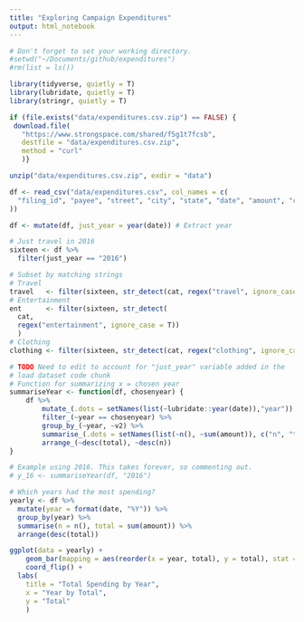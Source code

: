 ```yaml
---
title: "Exploring Campaign Expenditures"
output: html_notebook
---
```


```r
# Don't forget to set your working directory.
#setwd("~/Documents/github/expenditures")
#rm(list = ls())
```

```r
library(tidyverse, quietly = T)
library(lubridate, quietly = T)
library(stringr, quietly = T)
```

```r
if (file.exists("data/expenditures.csv.zip") == FALSE) {
 download.file(
   "https://www.strongspace.com/shared/f5g1t7fcsb", 
   destfile = "data/expenditures.csv.zip",
   method = "curl"
   )}

unzip("data/expenditures.csv.zip", exdir = "data")
```

```r
df <- read_csv("data/expenditures.csv", col_names = c(
  "filing_id", "payee", "street", "city", "state", "date", "amount", "cat"
))

df <- mutate(df, just_year = year(date)) # Extract year
```

```r
# Just travel in 2016
sixteen <- df %>%
  filter(just_year == "2016")

# Subset by matching strings  
# Travel
travel   <- filter(sixteen, str_detect(cat, regex("travel", ignore_case = T)))
# Entertainment
ent      <- filter(sixteen, str_detect(
  cat, 
  regex("entertainment", ignore_case = T))
  )
# Clothing
clothing <- filter(sixteen, str_detect(cat, regex("clothing", ignore_case = T)))
```

```r
# TODO Need to edit to account for "just_year" variable added in the 
# load dataset code chunk
# Function for summarizing x = chosen year
summariseYear <- function(df, chosenyear) {
    df %>%
        mutate_(.dots = setNames(list(~lubridate::year(date)),"year")) %>%
        filter_(~year == chosenyear) %>%
        group_by_(~year, ~v2) %>%
        summarise_(.dots = setNames(list(~n(), ~sum(amount)), c("n", "total"))) %>%
        arrange_(~desc(total), ~desc(n))
}

# Example using 2016. This takes forever, so commenting out.
# y_16 <- summariseYear(df, "2016")
```

```r
# Which years had the most spending?
yearly <- df %>%
  mutate(year = format(date, "%Y")) %>%
  group_by(year) %>%
  summarise(n = n(), total = sum(amount)) %>%
  arrange(desc(total))
```

```r
ggplot(data = yearly) +
    geom_bar(mapping = aes(reorder(x = year, total), y = total), stat = "identity") +
    coord_flip() +
  labs(
    title = "Total Spending by Year",
    x = "Year by Total",
    y = "Total"
    )
```